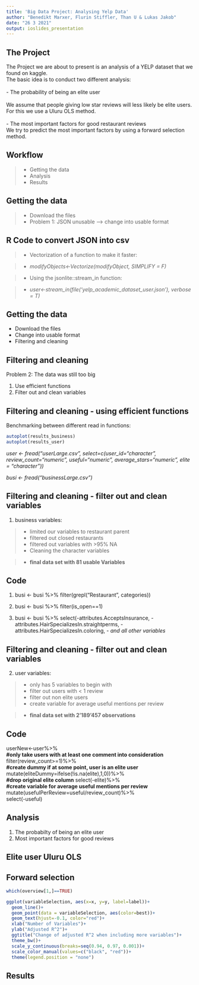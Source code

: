 ```yaml
---
title: 'Big Data Project: Analysing Yelp Data'
author: "Benedikt Marxer, Flurin Stiffler, Than U & Lukas Jakob"
date: "26 3 2021"
output: ioslides_presentation
---
```


## The Project

The Project we are about to present is an analysis of a YELP dataset that we found on kaggle.<br>
The basic idea is to conduct two different analysis:
<br>
<br>
- The probability of being an elite user <br>
<br>
We assume that people giving low star reviews will less likely be elite users.
For this we use a Uluru OLS method.
<br>
<br>
- The most important factors for good restaurant reviews
<br>
We try to predict the most important factors by using a forward selection method.


## Workflow

> - Getting the data
> - Analysis
> - Results

## Getting the data

> - Download the files
> - Problem 1: JSON unusable --> change into usable format


## R Code to convert JSON into csv


> - Vectorization of a function to make it faster:

> - *modifyObjects<-Vectorize(modifyObject, SIMPLIFY = F)*


> - Using the jsonlite::stream_in function:

> - *user<-stream_in(file('yelp_academic_dataset_user.json'), verbose = T)*


## Getting the data

- Download the files
- Change into usable format
- Filtering and cleaning



## Filtering and cleaning
Problem 2: The data was still too big

1. Use efficient functions
2. Filter out and clean variables



## Filtering and cleaning - using efficient functions

Benchmarking between different read in functions:

```r
autoplot(results_business)
autoplot(results_user)
```


*user <- fread("userLarge.csv", select=c(user_id="character", review_count="numeric", useful="numeric", average_stars="numeric", elite = "character"))*

*busi <- fread("businessLarge.csv")*

## Filtering and cleaning - filter out and clean variables

1. business variables:

> - limited our variables to restaurant parent
> - filtered out closed restaurants
> - filtered out variables with >95% NA
> - Cleaning the character variables

> - **final data set with 81 usable Variables**

## Code
<!-- ech ha die code slides eifach mol inetoh, chöi mer aber guet wägloh -->

1. busi <- 
  busi %>%
  filter(grepl("Restaurant", categories))
  
2. busi <- 
  busi %>%
  filter(is_open==1)
  
3. busi <- 
  busi %>%
  select(-attributes.AcceptsInsurance,
         -attributes.HairSpecializesIn.straightperms,
         -attributes.HairSpecializesIn.coloring,
         - *and all other variables*
        

## Filtering and cleaning - filter out and clean variables

2. user variables:

> - only has 5 variables to begin with
> - filter out users with < 1 review
> - filter out non elite users
> - create variable for average useful mentions per review

> - **final data set with 2'189'457 observations**

## Code 

<!-- ech ha die code slides eifach mol inetoh, chöi mer aber guet wägloh -->

userNew<-user%>% <br>
**#only take users with at least one comment into consideration** <br>
  filter(review_count>=1)%>% <br>
**#create dummy if at some point, user is an elite user**<br>
  mutate(eliteDummy=ifelse(!is.na(elite),1,0))%>% <br>
  **#drop original elite column** select(-elite)%>%  <br>
**#create variable for average useful mentions per review** <br>
  mutate(usefulPerReview=useful/review_count)%>% <br>
  select(-useful)


## Analysis

1. The probabilty of being an elite user
2. Most important factors for good reviews

## Elite user Uluru OLS


## Forward selection

```r
which(overview[1,]==TRUE)
```


```r
ggplot(variableSelection, aes(x=x, y=y, label=label))+ 
  geom_line()+
  geom_point(data = variableSelection, aes(color=best))+
  geom_text(hjust=-0.1, color="red")+
  xlab("Number of Variables")+
  ylab("Adjusted R^2")+
  ggtitle("Change of adjusted R^2 when including more variables")+ 
  theme_bw()+
  scale_y_continuous(breaks=seq(0.94, 0.97, 0.001))+
  scale_color_manual(values=c("black", "red"))+
  theme(legend.position = "none")
```


## Results


